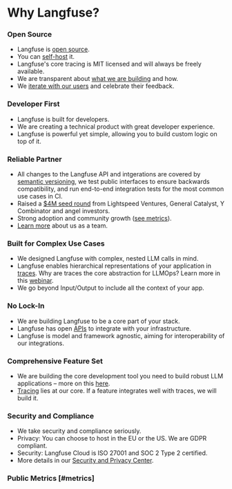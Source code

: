 # Why Langfuse?

### Open Source

- Langfuse is [open source](/docs/open-source).
- You can [self-host](/docs/deployment/self-host) it.
- Langfuse's core tracing is MIT licensed and will always be freely available.
- We are transparent about [what we are building](/roadmap) and how.
- We [iterate with our users](https://github.com/orgs/langfuse/discussions) and celebrate their feedback.

### Developer First

- Langfuse is built for developers.
- We are creating a technical product with great developer experience.
- Langfuse is powerful yet simple, allowing you to build custom logic on top of it.

### Reliable Partner

- All changes to the Langfuse API and intgerations are covered by [semantic versioning](https://semver.org), we test public interfaces to ensure backwards compatibility, and run end-to-end integration tests for the most common use cases in CI.
- Raised a [$4M seed round](/blog/announcing-our-seed-round) from Lightspeed Ventures, General Catalyst, Y Combinator and angel investors.
- Strong adoption and community growth ([see metrics](#metrics)).
- [Learn more](/about) about us as a team.

### Built for Complex Use Cases

- We designed Langfuse with complex, nested LLM calls in mind.
- Langfuse enables hierarchical representations of your application in [traces](/docs/tracing). Why are traces the core abstraction for LLMOps? Learn more in this [webinar](/guides/videos/webinar-observability-llm-systems).
- We go beyond Input/Output to include all the context of your app.

### No Lock-In

- We are building Langfuse to be a core part of your stack.
- Langfuse has open [APIs](https://api.reference.langfuse.com) to integrate with your infrastructure.
- Langfuse is model and framework agnostic, aiming for interoperability of our integrations.

### Comprehensive Feature Set

- We are building the core development tool you need to build robust LLM applications – more on this [here](/blog/2024-04-introducing-langfuse-2.0).
- [Tracing](/docs/tracing) lies at our core. If a feature integrates well with traces, we will build it.

### Security and Compliance

- We take security and compliance seriously.
- Privacy: You can choose to host in the EU or the US. We are GDPR compliant.
- Security: Langfuse Cloud is ISO 27001 and SOC 2 Type 2 certified.
- More details in our [Security and Privacy Center](/security).

### Public Metrics [#metrics]


<PublicMetrics />

